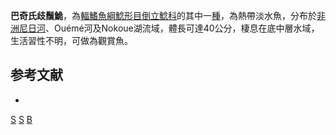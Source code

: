 {{Speciesbox 
| taxon = Synodontis budgetti
| authority = [[Boulenger|Boulenger]], 1911
| status = LC
| status_system = IUCN3.1
}}
'''巴奇氏歧鬚鮠'''，為[[輻鰭魚綱|輻鰭魚綱]][[鯰形目|鯰形目]][[倒立鯰科|倒立鯰科]]的其中一[[種|種]]，為熱帶淡水魚，分布於[[非洲|非洲]][[尼日河|尼日河]]、Ouémé河及Nokoue湖流域，體長可達40公分，棲息在底中層水域，生活習性不明，可做為觀賞魚。

==参考文献==
*{{FishBase_species|genus=Synodontis|species=budgetti|year=2015|month=5}}

{{Taxonbar}}

[[Category:1911年描述的鱼类|S]]
[[Category:觀賞魚|S]]
[[Category:歧鬚鮠屬|B]]